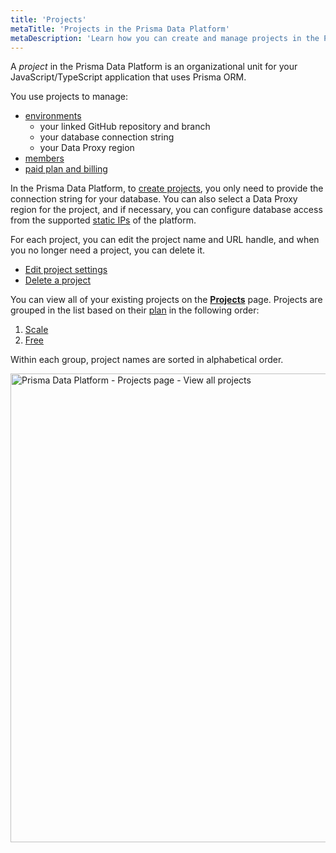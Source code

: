 ```yaml
---
title: 'Projects'
metaTitle: 'Projects in the Prisma Data Platform'
metaDescription: 'Learn how you can create and manage projects in the Prisma Data Platform'
---
```


<TopBlock>

A _project_ in the Prisma Data Platform is an organizational unit for your JavaScript/TypeScript application that uses Prisma ORM.

You use projects to manage:

- [environments](../environments)
  - your linked GitHub repository and branch
  - your database connection string
  - your Data Proxy region
- [members](../members)
- [paid plan and billing](../billing/plans-and-quotas)

In the Prisma Data Platform, to [create projects](./create), you only need to provide the connection string for your database. You can also select a Data Proxy region for the project, and if necessary, you can configure database access from the supported [static IPs](/data-platform/classic-projects/platform/static-ips) of the platform.

For each project, you can edit the project name and URL handle, and when you no longer need a project, you can delete it.

- [Edit project settings](./edit-settings)
- [Delete a project](./delete-project)

You can view all of your existing projects on the [**Projects**](https://cloud.prisma.io/projects) page. Projects are grouped in the list based on their [plan](../billing/plans-and-quotas) in the following order:

1. [Scale](../billing/plans-and-quotas#strongscalestrong-plan)
2. [Free](../billing/plans-and-quotas#strongfreestrong-plan)

Within each group, project names are sorted in alphabetical order.

<img
  src="../../images/projects/prisma-data-platform-projects-page.png"
  alt="Prisma Data Platform - Projects page - View all projects"
  width="750px"
/>

</TopBlock>

